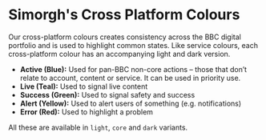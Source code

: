 
<Meta title="docs/ux/colors/cross platform" />

# Simorgh's Cross Platform Colours

Our cross-platform colours creates consistency across the BBC digital portfolio and is used to highlight common states. Like service colours, each cross-platform colour has an accompanying light and dark version.

- **Active (Blue):** Used for pan-BBC non-core actions – those that don’t relate to account, content or service. It can be used in priority use.
- **Live (Teal):** Used to signal live content
- **Success (Green):** Used to signal safety and success
- **Alert (Yellow):** Used to alert users of something (e.g. notifications)
- **Error (Red):** Used to highlight a problem

All these are available in `light`, `core` and `dark` variants.

<ThemeProvider service="news">
  <ColorList COLORS={CROSS_PLATFORM} />
</ThemeProvider>
